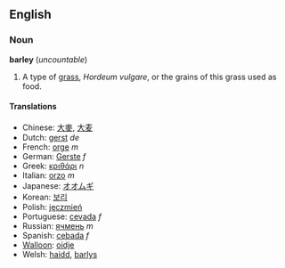 ==English==
===Noun===
'''barley''' (''uncountable'')

#A type of [[grass]], ''Hordeum vulgare'', or the grains of this grass used as food.

====Translations====

*Chinese: [[大麥]], [[大麦]]
*Dutch: [[gerst]] ''de''
*French: [[orge]] ''m''
*German: [[Gerste]] ''f''
*Greek: [[κριθάρι]] ''n''
*Italian: [[orzo]] ''m''
*Japanese: [[オオムギ]]
*Korean: [[보리]]
*Polish: [[jęczmień]]
*Portuguese: [[cevada]] ''f''
*Russian: [[ячмень]] ''m''
*Spanish: [[cebada]] ''f''
*[[Walloon]]: [[oidje]]
*Welsh: [[haidd]], [[barlys]]
